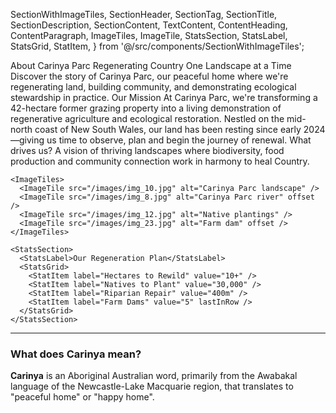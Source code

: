   SectionWithImageTiles,
  SectionHeader,
  SectionTag,
  SectionTitle,
  SectionDescription,
  SectionContent,
  TextContent,
  ContentHeading,
  ContentParagraph,
  ImageTiles,
  ImageTile,
  StatsSection,
  StatsLabel,
  StatsGrid,
  StatItem,
} from '@/src/components/SectionWithImageTiles';

<SectionWithImageTiles>
  <SectionHeader>
    <SectionTag>About Carinya Parc</SectionTag>
    <SectionTitle>Regenerating Country One Landscape at a Time</SectionTitle>
    <SectionDescription>
      Discover the story of Carinya Parc, our peaceful home where we're regenerating land, building community, and demonstrating ecological stewardship in practice.
    </SectionDescription>
  </SectionHeader>

  <SectionContent>
    <TextContent>
      <ContentHeading>Our Mission</ContentHeading>
      <ContentParagraph>
        At Carinya Parc, we're transforming a 42-hectare former grazing property into a living demonstration of regenerative agriculture and ecological restoration. Nestled on the mid-north coast of New South Wales, our land has been resting since early 2024—giving us time to observe, plan and begin the journey of renewal.
      </ContentParagraph>
      <ContentParagraph>
        What drives us? A vision of thriving landscapes where biodiversity, food production and community connection work in harmony to heal Country.
      </ContentParagraph>
    </TextContent>

    <ImageTiles>
      <ImageTile src="/images/img_10.jpg" alt="Carinya Parc landscape" />
      <ImageTile src="/images/img_8.jpg" alt="Carinya Parc river" offset />
      <ImageTile src="/images/img_12.jpg" alt="Native plantings" />
      <ImageTile src="/images/img_23.jpg" alt="Farm dam" offset />
    </ImageTiles>

    <StatsSection>
      <StatsLabel>Our Regeneration Plan</StatsLabel>
      <StatsGrid>
        <StatItem label="Hectares to Rewild" value="10+" />
        <StatItem label="Natives to Plant" value="30,000" />
        <StatItem label="Riparian Repair" value="400m" />
        <StatItem label="Farm Dams" value="5" lastInRow />
      </StatsGrid>
    </StatsSection>

  </SectionContent>
</SectionWithImageTiles>

---

### What does Carinya mean?

**Carinya** is an Aboriginal Australian word, primarily from the Awabakal language of the Newcastle-Lake Macquarie region, that translates to "peaceful home" or "happy home".
